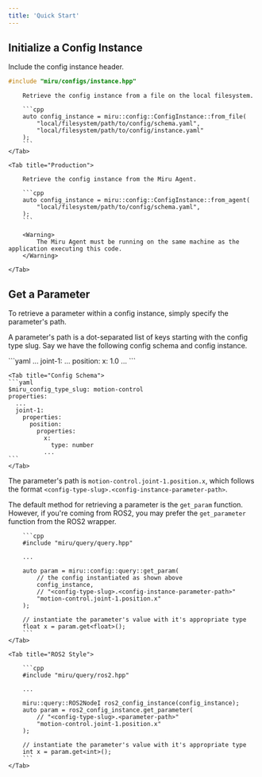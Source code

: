 ```yaml
---
title: 'Quick Start'
---
```



## Initialize a Config Instance
Include the config instance header.

```cpp
#include "miru/configs/instance.hpp"
```

<Tabs>
    <Tab title="Development">


        Retrieve the config instance from a file on the local filesystem.

        ```cpp
        auto config_instance = miru::config::ConfigInstance::from_file(
            "local/filesystem/path/to/config/schema.yaml",
            "local/filesystem/path/to/config/instance.yaml"
        );
        ```
    </Tab>

    <Tab title="Production">

        Retrieve the config instance from the Miru Agent.

        ```cpp
        auto config_instance = miru::config::ConfigInstance::from_agent(
            "local/filesystem/path/to/config/schema.yaml",
        );
        ```

        <Warning>
            The Miru Agent must be running on the same machine as the application executing this code.
        </Warning>

    </Tab>
</Tabs>

## Get a Parameter

To retrieve a parameter within a config instance, simply specify the parameter's path.

A parameter's path is a dot-separated list of keys starting with the config type slug. Say we have the following config schema and config instance.

<Tabs>
    <Tab title="Config Instance">
    ```yaml
    ...
    joint-1:
      ...
      position:
        x: 1.0
        ...
    ```
    </Tab>

    <Tab title="Config Schema">
    ```yaml
    $miru_config_type_slug: motion-control
    properties:
      ...
      joint-1:
        properties:
          position:
            properties:
              x:
                type: number
              ...
    ```
    </Tab>
</Tabs>

The parameter's path is `motion-control.joint-1.position.x`, which follows the format `<config-type-slug>.<config-instance-parameter-path>`.

The default method for retrieving a parameter is the `get_param` function. However, if you're coming from ROS2, you may prefer the `get_parameter` function from the ROS2 wrapper.

<Tabs>
    <Tab title="Default">

        ```cpp
        #include "miru/query/query.hpp"

        ...

        auto param = miru::config::query::get_param(
            // the config instantiated as shown above
            config_instance,
            // "<config-type-slug>.<config-instance-parameter-path>"
            "motion-control.joint-1.position.x"
        );

        // instantiate the parameter's value with it's appropriate type
        float x = param.get<float>();
        ```
    </Tab>

    <Tab title="ROS2 Style">

        ```cpp
        #include "miru/query/ros2.hpp"

        ...

        miru::query::ROS2NodeI ros2_config_instance(config_instance);
        auto param = ros2_config_instance.get_parameter(
            // "<config-type-slug>.<parameter-path>"
            "motion-control.joint-1.position.x"
        );

        // instantiate the parameter's value with it's appropriate type
        int x = param.get<int>();
        ```
    </Tab>
</Tabs>
